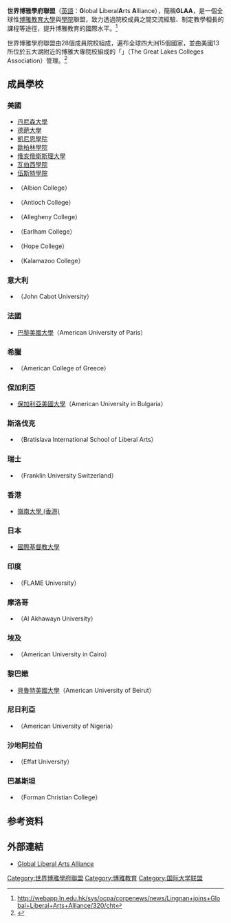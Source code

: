'''世界博雅學府聯盟'''（[[英語|英語]]：'''G'''lobal '''L'''iberal'''A'''rts '''A'''lliance），簡稱'''GLAA'''，是一個全球性[[博雅教育|博雅教育]][[大學|大學]]與[[學院|學院]]聯盟，致力透過院校成員之間交流經驗、制定教學相長的課程等途徑，提升博雅教育的國際水平。<ref>http://webapp.ln.edu.hk/sys/ocpa/corpenews/news/Lingnan+joins+Global+Liberal+Arts+Alliance/320/cht{{dead link|date=2018年2月 |bot=InternetArchiveBot |fix-attempted=yes }}</ref> 

世界博雅學府聯盟由28個成員院校組成，遍布全球四大洲15個國家，並由美國13所位於五大湖附近的博雅大專院校組成的「{{link-en|大湖區學院聯盟|Great Lakes Colleges Association}}」（The Great Lakes Colleges Association）管理。<ref>{{Cite web |url=http://liberalartsalliance.org/about-us2 |title=存档副本 |access-date=2016-08-24 |archive-date=2019-09-18 |archive-url=https://web.archive.org/web/20190918131412/http://liberalartsalliance.org/about-us2 }}</ref> 

==成員學校==

==={{flagicon|United States}}美國===
*[[丹尼森大學|丹尼森大學]]
*[[德葩大學|德葩大學]]
*[[凱尼恩學院|凱尼恩學院]]
*[[歐柏林學院|歐柏林學院]]
*[[俄亥俄衛斯理大學|俄亥俄衛斯理大學]]
*[[瓦伯西學院|瓦伯西學院]]
*[[伍斯特學院|伍斯特學院]]
*{{link-en|阿爾比恩學院|Albion College}}（Albion College）
*{{link-en|安蒂奧克學院|Antioch College}}（Antioch College）
*{{link-en|阿勒格尼學院|Allegheny College}}（Allegheny College）
*{{link-en|厄勒姆學院|Earlham College}}（Earlham College）
*{{link-en|霍普學院|Hope College}}（Hope College）
*{{link-en|卡拉馬祖學院|Kalamazoo College}}（Kalamazoo College）

==={{flagicon|Italy}}意大利===
*{{link-en|约翰卡伯特大學|John Cabot University}}（John Cabot University）

==={{flagicon|France}}法國===
*[[巴黎美國大學|巴黎美國大學]]（American University of Paris）

==={{flagicon|Greece}}希臘===
*{{link-en|美國希臘學院|American College of Greece}}（American College of Greece）

==={{flagicon|Bulgaria}}保加利亞===
*[[保加利亞美國大學|保加利亞美國大學]]（American University in Bulgaria）

==={{flagicon|Slovakia}}斯洛伐克===
*{{link-en|布拉提斯娜文理學院|Bratislava International School of Liberal Arts}}（Bratislava International School of Liberal Arts）

==={{flagicon|Switzerland}}瑞士===
*{{link-en|瑞士富蘭克林大學|Franklin University Switzerland}}（Franklin University Switzerland）

==={{flagicon|Hong Kong}}香港===
*[[嶺南大學_(香港)|嶺南大學 (香港)]]

==={{flagicon|Japan}}日本===
*[[國際基督教大學|國際基督教大學]]

==={{flagicon|India}}印度===
*{{link-en|印度FLAME大學|FLAME University}}（FLAME University）

==={{flagicon|Morocco}}摩洛哥===
*{{link-en|阿可汗旺大學|Al Akhawayn University}}（Al Akhawayn University）

==={{flagicon|Egypt}}埃及===
*{{link-en|埃及美國大學|American University in Cairo}}（American University in Cairo）

==={{flagicon|Lebanon}}黎巴嫩===
*[[貝魯特美國大學|貝魯特美國大學]]（American University of Beirut）

==={{flagicon|Nigeria}}尼日利亞===
*{{link-en|尼日利亞美國大學|American University of Nigeria}}（American University of Nigeria）

==={{flagicon|Saudi Arabia}}沙地阿拉伯===
*{{link-en|阿法特大學|Effat University}}（Effat University）

==={{flagicon|Pakistan}}巴基斯坦===
*{{link-en|福曼基督教學院|Forman Christian College}}（Forman Christian College）

==参考资料==
{{reflist}}

==外部連結==
*[https://web.archive.org/web/20161105232158/http://liberalartsalliance.org/home Global Liberal Arts Alliance]

{{世界博雅學府聯盟}}

[[Category:世界博雅學府聯盟|Category:世界博雅學府聯盟]]
[[Category:博雅教育|Category:博雅教育]]
[[Category:国际大学联盟|Category:国际大学联盟]]
